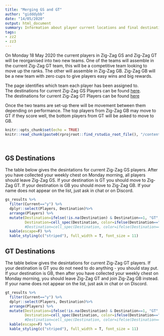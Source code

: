 ```yaml
---
title: "Merging GS and GT"
author: "gidddybb"
date: "14/05/2020"
output: html_document
summary: Information about player current locations and final destinations for GS and GT player merging.
tags:
- zz2
- zz3
---
```


On Monday 18 May 2020 the current players in Zig-Zag GS and Zig-Zag GT will be reorganised into two new teams. One of the teams will assemble in the current Zig-Zag GT team, this will be a competitive team looking to move up the ranks. The other will assemble in Zig-Zag GB. Zig-Zag GB will be a new team with zero cups to give players easy wins and big rewards.  

The page identifies which team each player has been assigned to.  
The destinations for current Zig-Zag GS Players can be found [here](#gs-destinations).  
The destinations for current Zig-Zag GT Players can be found [here](#gt-destinations)  

Once the two teams are set-up there will be movement between them depending on performance. The top players from Zig-Zag GB may move to GT if they score well, the bottom players from GT will be asked to move to GB. 

```r
knitr::opts_chunk$set(echo = TRUE)
knitr::read_chunk(paste0(rprojroot::find_rstudio_root_file(), "/content/project/common_project_code.R"))

```


```r
```


```r
```

## GS Destinations

The table below gives the desintations for current Zig-Zag GS players. After you have collected your weekly chest on Monday morning, all players should leave Zig-Zag GS. If your destination is GT you should move to Zig-Zag GT. If your destination is GB you should move to Zig-Zag GB. If your name does not appear on the list, just ask in chat or on Discord.

```r
gs_results %>% 
  filter(Current=="y") %>%
  dplyr::select(Players, Destination)%>%
  arrange(Players) %>%
  mutate(Destination=ifelse(!is.na(Destination) & Destination==1, "GT", "GB"),
         Destination=cell_spec(Destination, color=ifelse(Destination=="GT", "purple", "blue"))) %>%
         #Destination=cell_spec(Destination, color=ifelse(Destination=="GT", "black", "blue"))) %>%
  kable(escape=F) %>%
  kable_styling(c("striped"), full_width = T, font_size = 11)
```

## GT Destinations
The table below gives the desintations for current Zig-Zag GT players. If your destination is GT you do not need to do anything - you should stay put. If your destination is GB, then after you have collected your weekly chest on Monday morning, you should leave Zig-Zag GT and join Zig-Zag GB instead. If your name does not appear on the list, just ask in chat or on Discord.
```r
gt_results %>% 
  filter(Current=="y") %>%
  dplyr::select(Players, Destination)%>%
  arrange(Players) %>%
  mutate(Destination=ifelse(!is.na(Destination) & Destination==1, "GT", "GB"),
         Destination=cell_spec(Destination, color=ifelse(Destination=="GT", "purple", "blue"))) %>%
         #Destination=cell_spec(Destination, color=ifelse(Destination=="GT", "black", "blue"))) %>%
  kable(escape=F) %>%
  kable_styling(c("striped"), full_width = T, font_size = 11)
```


